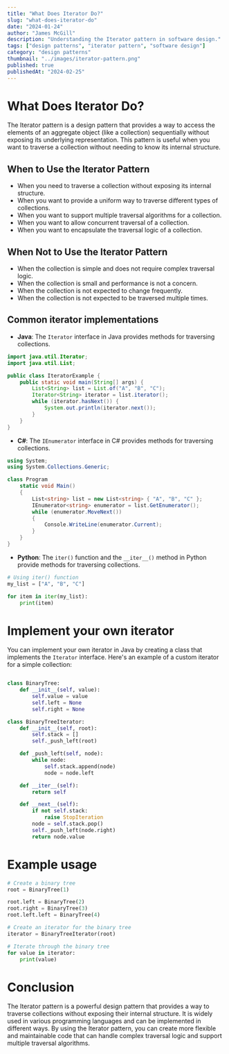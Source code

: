 ```yaml
---
title: "What Does Iterator Do?"
slug: "what-does-iterator-do"
date: "2024-01-24"
author: "James McGill"
description: "Understanding the Iterator pattern in software design."
tags: ["design patterns", "iterator pattern", "software design"]
category: "design patterns"
thumbnail: "../images/iterator-pattern.png"
published: true 
publishedAt: "2024-02-25"
---
```


# What Does Iterator Do?

The Iterator pattern is a design pattern that provides a way to access the elements of an aggregate object (like a collection) sequentially without exposing its underlying representation. This pattern is useful when you want to traverse a collection without needing to know its internal structure.

## When to Use the Iterator Pattern

- When you need to traverse a collection without exposing its internal structure.
- When you want to provide a uniform way to traverse different types of collections.
- When you want to support multiple traversal algorithms for a collection.
- When you want to allow concurrent traversal of a collection.
- When you want to encapsulate the traversal logic of a collection.

## When Not to Use the Iterator Pattern

- When the collection is simple and does not require complex traversal logic.
- When the collection is small and performance is not a concern.
- When the collection is not expected to change frequently.
- When the collection is not expected to be traversed multiple times.

## Common iterator implementations

- **Java**: The `Iterator` interface in Java provides methods for traversing collections.

```java
import java.util.Iterator;
import java.util.List;

public class IteratorExample {
    public static void main(String[] args) {
        List<String> list = List.of("A", "B", "C");
        Iterator<String> iterator = list.iterator();
        while (iterator.hasNext()) {
            System.out.println(iterator.next());
        }
    }
}
```

- **C#**: The `IEnumerator` interface in C# provides methods for traversing collections.

```csharp
using System;
using System.Collections.Generic;

class Program
    static void Main()
    {
        List<string> list = new List<string> { "A", "B", "C" };
        IEnumerator<string> enumerator = list.GetEnumerator();
        while (enumerator.MoveNext())
        {
            Console.WriteLine(enumerator.Current);
        }
    }
}
```

- **Python**: The `iter()` function and the `__iter__()` method in Python provide methods for traversing collections.

```python
# Using iter() function
my_list = ["A", "B", "C"]

for item in iter(my_list):
    print(item)
```

# Implement your own iterator

You can implement your own iterator in Java by creating a class that implements the `Iterator` interface. Here's an example of a custom iterator for a simple collection:

```python

class BinaryTree:
    def __init__(self, value):
        self.value = value
        self.left = None
        self.right = None

class BinaryTreeIterator:
    def __init__(self, root):
        self.stack = []
        self._push_left(root)

    def _push_left(self, node):
        while node:
            self.stack.append(node)
            node = node.left

    def __iter__(self):
        return self

    def __next__(self):
        if not self.stack:
            raise StopIteration
        node = self.stack.pop()
        self._push_left(node.right)
        return node.value
```

# Example usage

```python
# Create a binary tree
root = BinaryTree(1)

root.left = BinaryTree(2)
root.right = BinaryTree(3)
root.left.left = BinaryTree(4)

# Create an iterator for the binary tree
iterator = BinaryTreeIterator(root)

# Iterate through the binary tree
for value in iterator:
    print(value)
```

# Conclusion

The Iterator pattern is a powerful design pattern that provides a way to traverse collections without exposing their internal structure. It is widely used in various programming languages and can be implemented in different ways. By using the Iterator pattern, you can create more flexible and maintainable code that can handle complex traversal logic and support multiple traversal algorithms.
